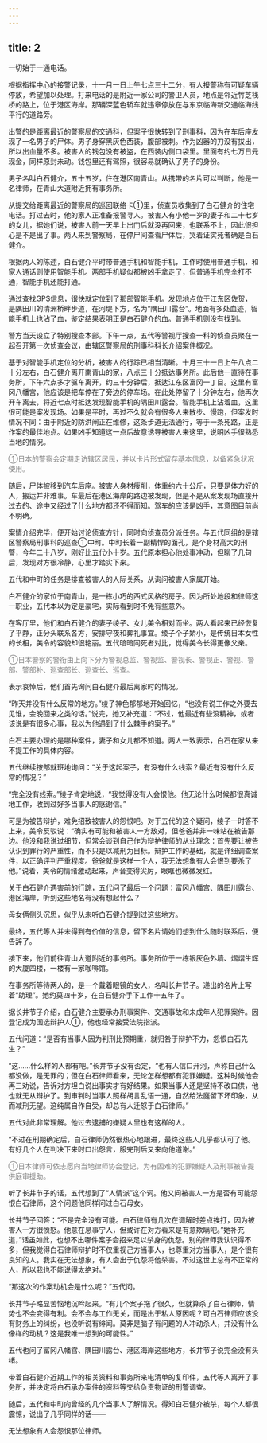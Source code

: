 ```yaml
---
---
---
```

title: 2
---

一切始于一通电话。

根据指挥中心的接警记录，十一月一日上午七点三十二分，有人报警称有可疑车辆停放，希望加以处理。打来电话的是附近一家公司的警卫人员，地点是邻近竹芝栈桥的路上，位于港区海岸。那辆深蓝色轿车就违章停放在与东京临海新交通临海线平行的道路旁。

出警的是距离最近的警察局的交通科，但案子很快转到了刑事科，因为在车后座发现了一名男子的尸体。男子身穿黑灰色西装，腹部被刺。作为凶器的刀没有拔出，所以出血量不多。被害人的钱包没有被盗，在西装内侧口袋里。里面有约七万日元现金，同样原封未动。钱包里还有驾照，很容易就确认了男子的身份。

男子名叫白石健介，五十五岁，住在港区南青山。从携带的名片可以判断，他是一名律师，在青山大道附近拥有事务所。

从提交给距离最近的警察局的巡回联络卡①里，侦查员收集到了白石健介的住宅电话。打过去时，他的家人正准备报警寻人。被害人有小他一岁的妻子和二十七岁的女儿，据她们说，被害人前一天早上出门后就没再回来，也联系不上，因此很担心是不是出了事。两人来到警察局，在停尸间查看尸体后，哭着证实死者确是白石健介。

根据两人的陈述，白石健介平时带普通手机和智能手机，工作时使用普通手机，和家人通话则使用智能手机。两部手机疑似都被凶手拿走了，但普通手机完全打不通，智能手机还能打通。

通过查找GPS信息，很快就定位到了那部智能手机。发现地点位于江东区佐贺，是隅田川的清洲桥畔步道，在河堤下方，名为“隅田川露台”。地面有多处血迹，智能手机上也沾了血，鉴定结果表明正是白石健介的血。普通手机则没有找到。

警方当天设立了特别搜查本部。下午一点，五代等警视厅搜查一科的侦查员聚在一起召开第一次侦查会议，由辖区警察局的刑事科科长介绍案件概况。

基于对智能手机定位的分析，被害人的行踪已相当清晰。十月三十一日上午八点二十分左右，白石健介离开南青山的家，八点三十分抵达事务所。此后他一直待在事务所，下午六点多才驱车离开，约三十分钟后，抵达江东区富冈一丁目。这里有富冈八幡宫，他应该是把车停在了旁边的停车场。在此处停留了十分钟左右，他再次开车离去，将近七点时抵达发现智能手机的隅田川露台。智能手机上沾着血，这里很可能是案发现场。如果是平时，再过不久就会有很多人来散步、慢跑，但案发时情况不同：由于附近的防洪闸正在维修，这条步道无法通行，等于一条死路，正是作案的最佳地点。如果凶手知道这一点后故意诱导被害人来这里，说明凶手很熟悉当地的情况。
<font color=gray >

①日本的警察会定期走访辖区居民，并以卡片形式留存基本信息，以备紧急状况使用。
</font>

随后，尸体被移到汽车后座。被害人身材瘦削，体重约六十公斤，只要是体力好的人，搬运并非难事。车最后在港区海岸的路边被发现，但是不是从案发现场直接开过去的、途中又经过了什么地方都还不得而知。驾车的应该是凶手，其意图目前尚不明确。

案情介绍完毕，便开始讨论侦查方针，同时向侦查员分派任务。与五代同组的是辖区警察局刑事科的巡查①中町。中町长着一副精悍的面孔，是个身材高大的刑警，今年二十八岁，刚好比五代小十岁。五代原本担心他处事冲动，但聊了几句后，发现对方很冷静，心里才踏实下来。

五代和中町的任务是排查被害人的人际关系，从询问被害人家属开始。

白石健介的家位于南青山，是一栋小巧的西式风格的房子。因为所处地段和律师这一职业，五代本以为定是豪宅，实际看到时不免有些意外。

在客厅里，他们和白石健介的妻子绫子、女儿美令相对而坐。两人看起来已经恢复了平静，正分头联系各方，安排守夜和葬礼事宜。绫子个子娇小，是传统日本女性的长相，美令的容貌却很艳丽。五代暗暗同死者对比，觉得美令长得更像父亲。
<font color=gray >

①日本警察的警衔由上向下分为警视总监、警视监、警视长、警视正、警视、警部、警部补、巡查部长、巡查长、巡查。
</font>

表示哀悼后，他们首先询问白石健介最后离家时的情况。

“昨天并没有什么反常的地方。”绫子神色郁郁地开始回忆，“也没有说工作之外要去见谁，会晚回来之类的话。”说完，她又补充道：“不过，他最近有些没精神，或者该说是有很多心事，我以为他遇到了什么棘手的案子。”

白石主要办理的是哪种案件，妻子和女儿都不知道。两人一致表示，白石在家从来不提工作的具体内容。

五代继续按部就班地询问：“关于这起案子，有没有什么线索？最近有没有什么反常的情况？”

“完全没有线索。”绫子肯定地说，“我觉得没有人会恨他。他无论什么时候都很真诚地工作，收到过好多当事人的感谢信。”

可是为被告辩护，难免招致被害人的怨恨吧。对于五代的这个疑问，绫子一时答不上来，美令反驳说：“确实有可能和被害人一方敌对，但爸爸并非一味站在被告那边。他没和我说过细节，但常会谈到自己作为辩护律师的从业理念：首先要让被告认识到罪行的严重性，而不只是以减刑为目标。辩护工作的基础，就是详细调查案件，以正确评判严重程度。爸爸就是这样一个人，我无法想象有人会恨到要杀了他。”说着，美令的情绪激动起来，声音变得尖厉，眼眶也微微发红。

关于白石健介遇害前的行踪，五代问了最后一个问题：富冈八幡宫、隅田川露台、港区海岸，听到这些地名有没有想起什么？

母女俩侧头沉思，似乎从未听白石健介提到过这些地方。

最终，五代等人并未得到有价值的信息，留下名片请她们想到什么随时联系后，便告辞了。

接下来，他们前往青山大道附近的事务所。事务所位于一栋银灰色外墙、熠熠生辉的大厦四楼，一楼有一家咖啡馆。

在事务所等待两人的，是一个戴着眼镜的女人，名叫长井节子。递出的名片上写着“助理”。她约莫四十岁，在白石健介手下工作十五年了。

据长井节子介绍，白石健介主要承办刑事案件、交通事故和未成年人犯罪案件。因登记成为国选辩护人①，他也经常接受法院指派。

五代问道：“是否有当事人因为判刑比预期重，就归咎于辩护不力，怨恨白石先生？”

“这……什么样的人都有吧。”长井节子没有否定，“也有人信口开河，声称自己什么都没做，是无罪的；但在白石律师看来，无论怎样想都有犯罪嫌疑。这种时候他会再三劝说，告诉对方坦白说出事实才有好结果。如果当事人还是坚持不改口供，他也就无从辩护了。到审判时当事人照样胡言乱语一通，自然给法庭留下坏印象，从而减刑无望。这纯属自作自受，却总有人迁怒于白石律师。”

五代对此非常理解。他过去逮捕的嫌疑人里也有这样的人。

“不过在刑期确定后，白石律师仍然很热心地跟进，最终这些人几乎都认可了他。有好几个人在判决下来时口出怨言，服完刑后又来向他道谢。”
<font color=gray >

①日本律师可依志愿向当地律师协会登记，为有困难的犯罪嫌疑人及刑事被告提供庭审援助。
</font>

听了长井节子的话，五代想到了“人情派”这个词。他又问被害人一方是否有可能怨恨白石律师，这个问题他同样问过白石母女。

长井节子回答：“不是完全没有可能。白石律师有几次在调解时差点挨打，因为被害人一方很愤怒。他意在息事宁人，但或许在对方看来是有意欺瞒吧。”她补充道，”话虽如此，也想不出哪件案子会招来足以杀身的仇怨。别的律师我认识得不多，但我觉得白石律师辩护时不仅重视己方当事人，也尊重对方当事人，是个很有良知的人。我实在无法想象，有人会出于仇怨将他杀害。不过这世上总有不正常的人，所以我也不能说得太绝对。”

“那这次的作案动机会是什么呢？”五代问。

长井节子略显苦恼地沉吟起来。“有几个案子拖了很久，但就算杀了白石律师，情势也不会变得有利。会不会与工作无关，而是出于私人原因呢？可白石律师应该没有财务上的纠纷，也没听说有绯闻。莫非是脑子有问题的人冲动杀人，并没有什么像样的动机？这是我唯一想到的可能性。”

五代也问了富冈八幡宫、隅田川露台、港区海岸这些地方，长井节子说完全没有头绪。

带着白石健介近期工作的相关资料和事务所来电清单的复印件，五代等人离开了事务所，并决定将白石承办案件的资料等交给负责物证的刑警调查。

随后，五代和中町向曾经的几个当事人了解情况。得知白石健介被杀，每个人都很震惊，说出了几乎同样的话——

无法想象有人会怨恨那位律师。